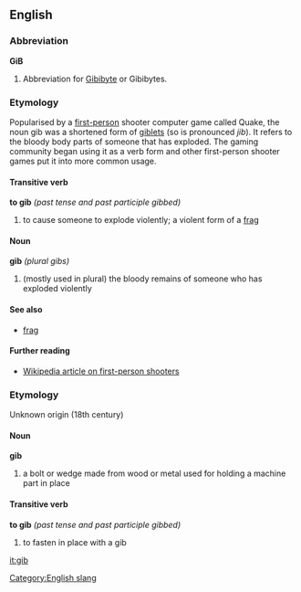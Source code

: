 ==English==

===Abbreviation===
'''GiB'''

# Abbreviation for [[Gibibyte]] or Gibibytes.

===Etymology===
Popularised by a [[first-person]] shooter computer game called Quake, the noun gib was a shortened form of [[giblets]] (so is pronounced ''jib''). It refers to the bloody body parts of someone that has exploded. The gaming community began using it as a verb form and other first-person shooter games put it into more common usage.

====Transitive verb====
'''to gib''' ''(past tense and past participle gibbed)''
#to cause someone to explode violently; a violent form of a [[frag]]

====Noun====
'''gib''' ''(plural gibs)''
#(mostly used in plural) the bloody remains of someone who has exploded violently

====See also====
*[[frag]]

====Further reading====
*[[w:first-person shooter|Wikipedia article on first-person shooters]]

===Etymology===
Unknown origin (18th century)

====Noun====
'''gib'''
#a bolt or wedge made from wood or metal used for holding a machine part in place

====Transitive verb====
'''to gib''' ''(past tense and past participle gibbed)''
#to fasten in place with a gib

[[Category:English slang]]

[[it:gib]]